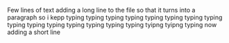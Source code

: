 Few
lines
of
text
adding a long line to the file so that it turns into a paragraph so i kepp typing typing typing typing typing typing typing typing typing typing typing typing typing typing typing tyipng tyipng typing
now adding a short line